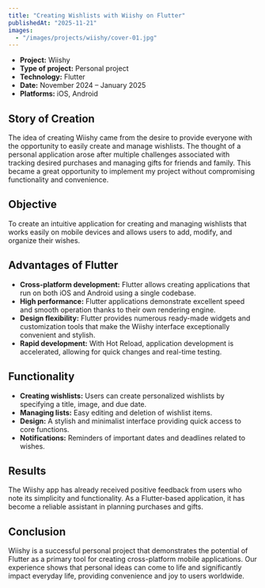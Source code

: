 ```yaml
---
title: "Creating Wishlists with Wiishy on Flutter"
publishedAt: "2025-11-21"
images:
  - "/images/projects/wiishy/cover-01.jpg"
---
```


- **Project:** Wiishy
- **Type of project:** Personal project
- **Technology:** Flutter
- **Date:** November 2024 – January 2025
- **Platforms:** iOS, Android

## Story of Creation
The idea of creating Wiishy came from the desire to provide everyone with the opportunity to easily create and manage wishlists. The thought of a personal application arose after multiple challenges associated with tracking desired purchases and managing gifts for friends and family. This became a great opportunity to implement my project without compromising functionality and convenience.

## Objective
To create an intuitive application for creating and managing wishlists that works easily on mobile devices and allows users to add, modify, and organize their wishes.

## Advantages of Flutter
- **Cross-platform development:** Flutter allows creating applications that run on both iOS and Android using a single codebase.
- **High performance:** Flutter applications demonstrate excellent speed and smooth operation thanks to their own rendering engine.
- **Design flexibility:** Flutter provides numerous ready-made widgets and customization tools that make the Wiishy interface exceptionally convenient and stylish.
- **Rapid development:** With Hot Reload, application development is accelerated, allowing for quick changes and real-time testing.

## Functionality
- **Creating wishlists:** Users can create personalized wishlists by specifying a title, image, and due date.
- **Managing lists:** Easy editing and deletion of wishlist items.
- **Design:** A stylish and minimalist interface providing quick access to core functions.
- **Notifications:** Reminders of important dates and deadlines related to wishes.

## Results
The Wiishy app has already received positive feedback from users who note its simplicity and functionality. As a Flutter-based application, it has become a reliable assistant in planning purchases and gifts.

## Conclusion
Wiishy is a successful personal project that demonstrates the potential of Flutter as a primary tool for creating cross-platform mobile applications. Our experience shows that personal ideas can come to life and significantly impact everyday life, providing convenience and joy to users worldwide.
